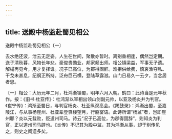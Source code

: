 ```yaml
---
---
---
```

title: 送殿中杨监赴蜀见相公
---



送殿中杨监赴蜀见相公〔一〕


去水绝还波，泄云无定姿。人生在世间，聚散亦暂时。离别重相逢，偶然岂定期。送子清秋暮，风物长年悲。豪俊贵勋业，邦家频出师。相公镇梁益，军事无孑遗。解榻再见今，用才复择谁。况子已高位，为郡得固辞。难拒供给费，慎哀渔夺私。干戈未甚息，纪纲正所持。泛舟巨石横，登陆草露滋。山门日易久一云夕，当念居者思。

〔一〕相公：大历元年二月，杜鸿渐镇蜀，明年六月入朝。鹤曰：此诗当是元年秋作。按：《旧书·杜亚传》：杜鸿渐以宰相出领山剑副元帅，以亚及杨炎并为判官。《崔宁传》：鸿渐至蜀日，与判官杨炎、杜亚纵观高会。《羯鼓录》：鸿渐出蜀，至嘉陵江，与从事杨崖州、杜亚辈登驿楼望月，行觞宴语。此诗所谓“杨监”者，岂即崖州耶？炎以元载败，贬道州司马。诗云“况子已高位，为郡得固辞”，则知炎为判官，正以道州司马辟也。《炎传》不记其为殿中监，其为鸿渐从事，却于别传见之，则史之阙遗多矣。